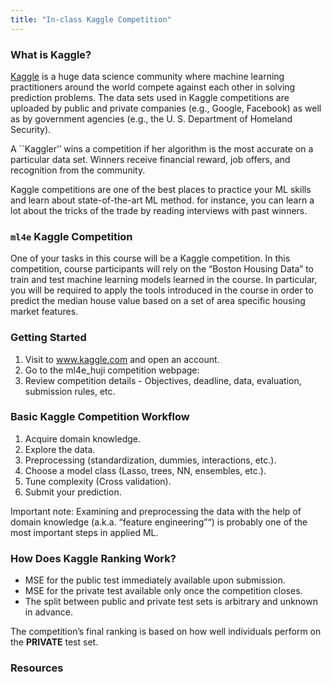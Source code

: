 ```yaml
---
title: "In-class Kaggle Competition"
---
```



### What is Kaggle?

[Kaggle](www.kaggle.com) is a huge data science community where machine learning practitioners around the world compete against each other in solving prediction problems. The data sets used in Kaggle competitions are uploaded by public and private companies (e.g., Google, Facebook) as well as by government agencies (e.g., the U. S. Department of Homeland Security). 
  
A ``Kaggler'' wins a competition if her algorithm is the most accurate on a particular data set. Winners receive financial reward, job offers, and recognition from the community. 
  
Kaggle competitions are one of the best places to practice your ML skills and learn about state-of-the-art ML method. for instance, you can learn a lot about the tricks of the trade by reading interviews with past winners.



### `ml4e` Kaggle Competition

One of your tasks in this course will be a Kaggle competition. In this competition, course participants will rely on the "Boston Housing Data" to train and test machine learning models learned in the course. In particular, you will be required to apply the tools introduced in the course in order to predict the median house value based on a set of area specific housing market features.


### Getting Started

1. Visit to [www.kaggle.com](www.kaggle.com) and open an account.
2. Go to the ml4e_huji  competition webpage: 
3. Review competition details - Objectives, deadline, data, evaluation, submission rules, etc. 


### Basic Kaggle Competition Workflow

1. Acquire domain knowledge.
2. Explore the data. 
3. Preprocessing (standardization, dummies, interactions, etc.).
4. Choose a model class (Lasso, trees, NN, ensembles, etc.).
5. Tune complexity (Cross validation).
6. Submit your prediction.
  
Important note: Examining and preprocessing the data with the help of domain knowledge (a.k.a. "feature engineering"") is probably one of the most important steps in applied ML.


### How Does Kaggle Ranking Work?

* MSE for the public test immediately available upon submission.
* MSE for the private test available only once the competition closes.
* The split between public and private test sets is arbitrary and unknown in advance.

The competition's final ranking is based on how well individuals perform on the **PRIVATE** test set.


### Resources